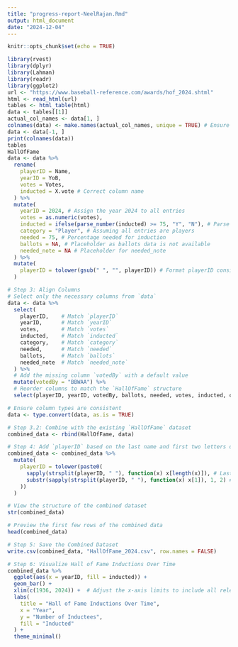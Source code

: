 ```yaml
---
title: "progress-report-NeelRajan.Rmd"
output: html_document
date: "2024-12-04"
---
```


```r
knitr::opts_chunk$set(echo = TRUE)
```

```r
library(rvest)
library(dplyr)
library(Lahman)
library(readr)
library(ggplot2)
url <- "https://www.baseball-reference.com/awards/hof_2024.shtml"
html <- read_html(url)
tables <- html_table(html)
data <- tables[[1]]
actual_col_names <- data[1, ]
colnames(data) <- make.names(actual_col_names, unique = TRUE) # Ensure unique column names
data <- data[-1, ]
print(colnames(data))
tables
HallOfFame
data <- data %>%
  rename(
    playerID = Name,
    yearID = YoB,
    votes = Votes,
    inducted = X.vote # Correct column name
  ) %>%
  mutate(
    yearID = 2024, # Assign the year 2024 to all entries
    votes = as.numeric(votes),
    inducted = ifelse(parse_number(inducted) >= 75, "Y", "N"), # Parse induction percentage
    category = "Player", # Assuming all entries are players
    needed = 75, # Percentage needed for induction
    ballots = NA, # Placeholder as ballots data is not available
    needed_note = NA # Placeholder for needed_note
  ) %>%
  mutate(
    playerID = tolower(gsub(" ", "", playerID)) # Format playerID consistently
  )

# Step 3: Align Columns
# Select only the necessary columns from `data`
data <- data %>%
  select(
    playerID,    # Match `playerID`
    yearID,      # Match `yearID`
    votes,       # Match `votes`
    inducted,    # Match `inducted`
    category,    # Match `category`
    needed,      # Match `needed`
    ballots,     # Match `ballots`
    needed_note  # Match `needed_note`
  ) %>%
  # Add the missing column `votedBy` with a default value
  mutate(votedBy = "BBWAA") %>%
  # Reorder columns to match the `HallOfFame` structure
  select(playerID, yearID, votedBy, ballots, needed, votes, inducted, category, needed_note)

# Ensure column types are consistent
data <- type.convert(data, as.is = TRUE)

# Step 3.2: Combine with the existing `HallOfFame` dataset
combined_data <- rbind(HallOfFame, data)

# Step 4: Add `playerID` based on the last name and first two letters of the first name
combined_data <- combined_data %>%
  mutate(
    playerID = tolower(paste0(
      sapply(strsplit(playerID, " "), function(x) x[length(x)]), # Last name
      substr(sapply(strsplit(playerID, " "), function(x) x[1]), 1, 2) # First two letters of first name
    ))
  )

# View the structure of the combined dataset
str(combined_data)

# Preview the first few rows of the combined data
head(combined_data)

# Step 5: Save the Combined Dataset
write.csv(combined_data, "HallOfFame_2024.csv", row.names = FALSE)

# Step 6: Visualize Hall of Fame Inductions Over Time
combined_data %>%
  ggplot(aes(x = yearID, fill = inducted)) +
  geom_bar() +
  xlim(c(1936, 2024)) +  # Adjust the x-axis limits to include all relevant years
  labs(
    title = "Hall of Fame Inductions Over Time",
    x = "Year",
    y = "Number of Inductees",
    fill = "Inducted"
  ) +
  theme_minimal()
```
